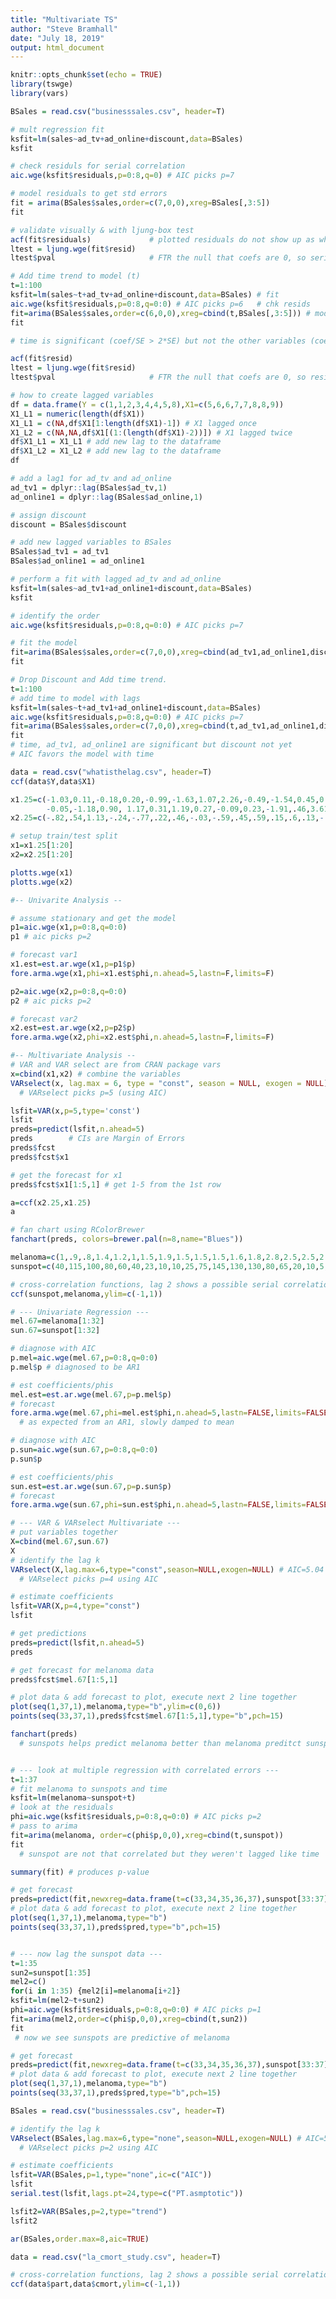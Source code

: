 ```yaml
---
title: "Multivariate TS"
author: "Steve Bramhall"
date: "July 18, 2019"
output: html_document
---
```


```r
knitr::opts_chunk$set(echo = TRUE)
library(tswge)
library(vars)
```

```r
BSales = read.csv("businesssales.csv", header=T)

# mult regression fit
ksfit=lm(sales~ad_tv+ad_online+discount,data=BSales)
ksfit

# check residuls for serial correlation
aic.wge(ksfit$residuals,p=0:8,q=0) # AIC picks p=7

# model residuals to get std errors
fit = arima(BSales$sales,order=c(7,0,0),xreg=BSales[,3:5])
fit

# validate visually & with ljung-box test
acf(fit$residuals)             # plotted residuals do not show up as white
ltest = ljung.wge(fit$resid)
ltest$pval                     # FTR the null that coefs are 0, so serially correlated

# Add time trend to model (t)
t=1:100
ksfit=lm(sales~t+ad_tv+ad_online+discount,data=BSales) # fit
aic.wge(ksfit$residuals,p=0:8,q=0:0) # AIC picks p=6   # chk resids
fit=arima(BSales$sales,order=c(6,0,0),xreg=cbind(t,BSales[,3:5])) # model resids
fit

# time is significant (coef/SE > 2*SE) but not the other variables (coef/SE ~ 0)...still need to look for the most useful model

acf(fit$resid)
ltest = ljung.wge(fit$resid)
ltest$pval                     # FTR the null that coefs are 0, so residuals are serially correlated
```

```r
# how to create lagged variables
df = data.frame(Y = c(1,1,2,3,4,4,5,8),X1=c(5,6,6,7,7,8,8,9))
X1_L1 = numeric(length(df$X1))
X1_L1 = c(NA,df$X1[1:length(df$X1)-1]) # X1 lagged once
X1_L2 = c(NA,NA,df$X1[(1:(length(df$X1)-2))]) # X1 lagged twice
df$X1_L1 = X1_L1 # add new lag to the dataframe
df$X1_L2 = X1_L2 # add new lag to the dataframe
df
```

```r
# add a lag1 for ad_tv and ad_online
ad_tv1 = dplyr::lag(BSales$ad_tv,1)
ad_online1 = dplyr::lag(BSales$ad_online,1)

# assign discount
discount = BSales$discount

# add new lagged variables to BSales
BSales$ad_tv1 = ad_tv1
BSales$ad_online1 = ad_online1

# perform a fit with lagged ad_tv and ad_online
ksfit=lm(sales~ad_tv1+ad_online1+discount,data=BSales)
ksfit

# identify the order
aic.wge(ksfit$residuals,p=0:8,q=0:0) # AIC picks p=7

# fit the model
fit=arima(BSales$sales,order=c(7,0,0),xreg=cbind(ad_tv1,ad_online1,discount))
fit

# Drop Discount and Add time trend.
t=1:100
# add time to model with lags
ksfit=lm(sales~t+ad_tv1+ad_online1+discount,data=BSales)
aic.wge(ksfit$residuals,p=0:8,q=0:0) # AIC picks p=7
fit=arima(BSales$sales,order=c(7,0,0),xreg=cbind(t,ad_tv1,ad_online1,discount))
fit
# time, ad_tv1, ad_online1 are significant but discount not yet
# AIC favors the model with time
```

```r
data = read.csv("whatisthelag.csv", header=T)
ccf(data$Y,data$X1)
```

```r
x1.25=c(-1.03,0.11,-0.18,0.20,-0.99,-1.63,1.07,2.26,-0.49,-1.54,0.45,0.92,
        -0.05,-1.18,0.90, 1.17,0.31,1.19,0.27,-0.09,0.23,-1.91,.46,3.61,-.03)
x2.25=c(-.82,.54,1.13,-.24,-.77,.22,.46,-.03,-.59,.45,.59,.15,.6,.13,-.04,.12,-.96,.23,1.81,-.01,-.95,-.55,-.15,.71,.9)

# setup train/test split
x1=x1.25[1:20]
x2=x2.25[1:20]

plotts.wge(x1)
plotts.wge(x2)

#-- Univarite Analysis --

# assume stationary and get the model
p1=aic.wge(x1,p=0:8,q=0:0)
p1 # aic picks p=2

# forecast var1
x1.est=est.ar.wge(x1,p=p1$p)
fore.arma.wge(x1,phi=x1.est$phi,n.ahead=5,lastn=F,limits=F)

p2=aic.wge(x2,p=0:8,q=0:0)
p2 # aic picks p=2

# forecast var2
x2.est=est.ar.wge(x2,p=p2$p)
fore.arma.wge(x2,phi=x2.est$phi,n.ahead=5,lastn=F,limits=F)

#-- Multivariate Analysis --
# VAR and VAR select are from CRAN package vars
x=cbind(x1,x2) # combine the variables
VARselect(x, lag.max = 6, type = "const", season = NULL, exogen = NULL)
  # VARselect picks p=5 (using AIC)

lsfit=VAR(x,p=5,type='const')
lsfit
preds=predict(lsfit,n.ahead=5)
preds        # CIs are Margin of Errors 
preds$fcst
preds$fcst$x1

# get the forecast for x1
preds$fcst$x1[1:5,1] # get 1-5 from the 1st row

a=ccf(x2.25,x1.25)
a

# fan chart using RColorBrewer
fanchart(preds, colors=brewer.pal(n=8,name="Blues"))

```

```r
melanoma=c(1,.9,.8,1.4,1.2,1,1.5,1.9,1.5,1.5,1.5,1.6,1.8,2.8,2.5,2.5,2.4,2.1,1.9,2.4,2.4,2.6,2.6,4.4,4.2,3.8,3.4,3.6,4.1,3.7,4.2,4.1,4.1,4,5.2,5.3,5.3)
sunspot=c(40,115,100,80,60,40,23,10,10,25,75,145,130,130,80,65,20,10,5,10,60,190,180,175,120,50,35,20,10,15,30,60,105,105,105,80,65)

# cross-correlation functions, lag 2 shows a possible serial correlation
ccf(sunspot,melanoma,ylim=c(-1,1))

# --- Univariate Regression ---
mel.67=melanoma[1:32]
sun.67=sunspot[1:32]

# diagnose with AIC
p.mel=aic.wge(mel.67,p=0:8,q=0:0)
p.mel$p # diagnosed to be AR1

# est coefficients/phis
mel.est=est.ar.wge(mel.67,p=p.mel$p)
# forecast
fore.arma.wge(mel.67,phi=mel.est$phi,n.ahead=5,lastn=FALSE,limits=FALSE)
  # as expected from an AR1, slowly damped to mean

# diagnose with AIC
p.sun=aic.wge(sun.67,p=0:8,q=0:0)
p.sun$p

# est coefficients/phis
sun.est=est.ar.wge(sun.67,p=p.sun$p)
# forecast
fore.arma.wge(sun.67,phi=sun.est$phi,n.ahead=5,lastn=FALSE,limits=FALSE)

# --- VAR & VARselect Multivariate ---
# put variables together
X=cbind(mel.67,sun.67)
X
# identify the lag k
VARselect(X,lag.max=6,type="const",season=NULL,exogen=NULL) # AIC=5.04
  # VARselect picks p=4 using AIC

# estimate coefficients
lsfit=VAR(X,p=4,type="const")
lsfit

# get predictions
preds=predict(lsfit,n.ahead=5)
preds

# get forecast for melanoma data
preds$fcst$mel.67[1:5,1]

# plot data & add forecast to plot, execute next 2 line together
plot(seq(1,37,1),melanoma,type="b",ylim=c(0,6))
points(seq(33,37,1),preds$fcst$mel.67[1:5,1],type="b",pch=15)

fanchart(preds)
  # sunspots helps predict melanoma better than melanoma preditct sunspots


# --- look at multiple regression with correlated errors ---
t=1:37
# fit melanoma to sunspots and time
ksfit=lm(melanoma~sunspot+t)
# look at the residuals
phi=aic.wge(ksfit$residuals,p=0:8,q=0:0) # AIC picks p=2
# pass to arima
fit=arima(melanoma, order=c(phi$p,0,0),xreg=cbind(t,sunspot))
fit
  # sunspot are not that correlated but they weren't lagged like time

summary(fit) # produces p-value

# get forecast
preds=predict(fit,newxreg=data.frame(t=c(33,34,35,36,37),sunspot[33:37]))
# plot data & add forecast to plot, execute next 2 line together
plot(seq(1,37,1),melanoma,type="b")
points(seq(33,37,1),preds$pred,type="b",pch=15)


# --- now lag the sunspot data ---
t=1:35
sun2=sunspot[1:35]
mel2=c()
for(i in 1:35) {mel2[i]=melanoma[i+2]}
ksfit=lm(mel2~t+sun2)
phi=aic.wge(ksfit$residuals,p=0:8,q=0:0) # AIC picks p=1
fit=arima(mel2,order=c(phi$p,0,0),xreg=cbind(t,sun2))
fit
 # now we see sunspots are predictive of melanoma

# get forecast
preds=predict(fit,newxreg=data.frame(t=c(33,34,35,36,37),sunspot[33:37]))
# plot data & add forecast to plot, execute next 2 line together
plot(seq(1,37,1),melanoma,type="b")
points(seq(33,37,1),preds$pred,type="b",pch=15)

```

```r
BSales = read.csv("businesssales.csv", header=T)

# identify the lag k
VARselect(BSales,lag.max=6,type="none",season=NULL,exogen=NULL) # AIC=5.04
  # VARselect picks p=2 using AIC

# estimate coefficients
lsfit=VAR(BSales,p=1,type="none",ic=c("AIC"))
lsfit
serial.test(lsfit,lags.pt=24,type=c("PT.asmptotic"))

lsfit2=VAR(BSales,p=2,type="trend")
lsfit2

ar(BSales,order.max=8,aic=TRUE)

```

```r
data = read.csv("la_cmort_study.csv", header=T)

# cross-correlation functions, lag 2 shows a possible serial correlation
ccf(data$part,data$cmort,ylim=c(-1,1))
```

```r

```

